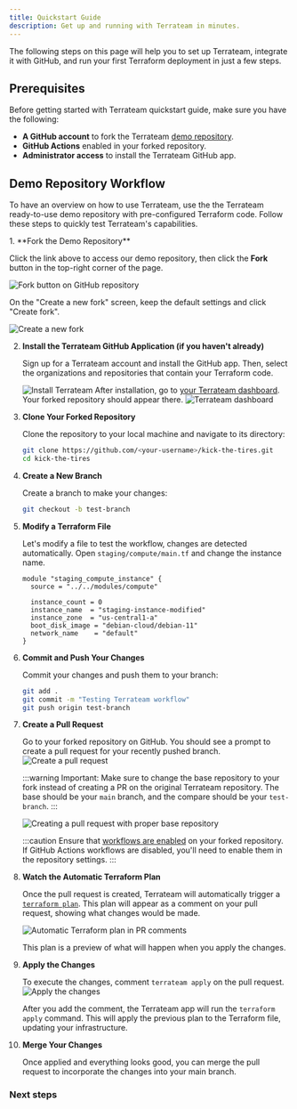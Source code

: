```yaml
---
title: Quickstart Guide
description: Get up and running with Terrateam in minutes.
---
```


The following steps on this page will help you to set up Terrateam, integrate it with GitHub, and run your first Terraform deployment in just a few steps.

## Prerequisites

Before getting started with Terrateam quickstart guide, make sure you have the following:

- **A GitHub account** to fork the Terrateam [demo repository](https://github.com/terrateam-demo/kick-the-tires).
- **GitHub Actions** enabled in your forked repository.
- **Administrator access** to install the Terrateam GitHub app.


## Demo Repository Workflow

To have an overview on how to use Terrateam, use the the Terrateam ready-to-use demo repository with pre-configured Terraform code. Follow these steps to quickly test Terrateam's capabilities.  

<LinkCard
  title="Terrateam Demo Repository"
  href="https://github.com/terrateam-demo/kick-the-tires"
/>

<Steps>
1. **Fork the Demo Repository**

   Click the link above to access our demo repository, then click the **Fork** button in the top-right corner of the page.
   
   ![Fork button on GitHub repository](../../../assets/demo-fork.png)
   
   On the "Create a new fork" screen, keep the default settings and click "Create fork".
   
   ![Create a new fork](../../../assets/demo-create-fork.png)
   

2. **Install the Terrateam GitHub Application (if you haven't already)**

   Sign up for a Terrateam account and install the GitHub app. Then, select the organizations and repositories that contain your Terraform code.
   
   <LinkCard
     title="Sign up for Terrateam"
     href="https://terrateam.io/signup"
   />
   ![Install Terrateam](../../../assets/demo-install-terrateam-2.png)
   After installation, go to [your Terrateam dashboard](https://app.terrateam.io/). Your forked repository should appear there.
   ![Terrateam dashboard](../../../assets/demo-terrateam-dashboard.png)

3. **Clone Your Forked Repository**

   Clone the repository to your local machine and navigate to its directory:
   
   ```bash
   git clone https://github.com/<your-username>/kick-the-tires.git
   cd kick-the-tires
   ```
   
   
4. **Create a New Branch**

   Create a branch to make your changes:
   
   ```bash
   git checkout -b test-branch
   ```
   
5. **Modify a Terraform File**

   Let's modify a file to test the workflow, changes are detected automatically. Open `staging/compute/main.tf` and change the instance name.
      
   ```hcl {5}
   module "staging_compute_instance" {
     source = "../../modules/compute"

     instance_count = 0
     instance_name  = "staging-instance-modified"
     instance_zone  = "us-central1-a"
     boot_disk_image = "debian-cloud/debian-11"
     network_name    = "default"
   }
   ```
   
6. **Commit and Push Your Changes**

   Commit your changes and push them to your branch:
   
   ```bash
   git add .
   git commit -m "Testing Terrateam workflow"
   git push origin test-branch
   ```

7. **Create a Pull Request**

   Go to your forked repository on GitHub. You should see a prompt to create a pull request for your recently pushed branch.
   ![Create a pull request](../../../assets/demo-pr.png)
   
   :::warning
   Important: Make sure to change the base repository to your fork instead of creating a PR on the original Terrateam repository. The base should be your `main` branch, and the compare should be your `test-branch`.
   :::
   
   ![Creating a pull request with proper base repository](../../../assets/demo-pr-2.png)
   
   :::caution
   Ensure that [workflows are enabled](https://docs.github.com/en/actions/managing-workflow-runs-and-deployments/managing-workflow-runs/disabling-and-enabling-a-workflow#enabling-a-workflow) on your forked repository. If GitHub Actions workflows are disabled, you'll need to enable them in the repository settings.
   :::

8. **Watch the Automatic Terraform Plan**

   Once the pull request is created, Terrateam will automatically trigger a [`terraform plan`](/getting-started/plan-and-apply). This plan will appear as a comment on your pull request, showing what changes would be made.  

   
   ![Automatic Terraform plan in PR comments](../../../assets/demo-plan-output.png)
   
   This plan is a preview of what will happen when you apply the changes.

9. **Apply the Changes**

   To execute the changes, comment `terrateam apply` on the pull request.
   ![Apply the changes](../../assets/demo-pr-apply.png)
   
   After you add the comment, the Terrateam app will run the `terraform apply` command. This will apply the previous plan to the Terraform file, updating your infrastructure.

10. **Merge Your Changes**

    Once applied and everything looks good, you can merge the pull request to incorporate the changes into your main branch.
</Steps>

### Next steps

<CardGrid>
  <LinkCard title="Learn how Terrateam works" href="/how-it-works" />
  <LinkCard title="Explore key Terrateam concepts" href="/getting-started/concepts" />
</CardGrid>
